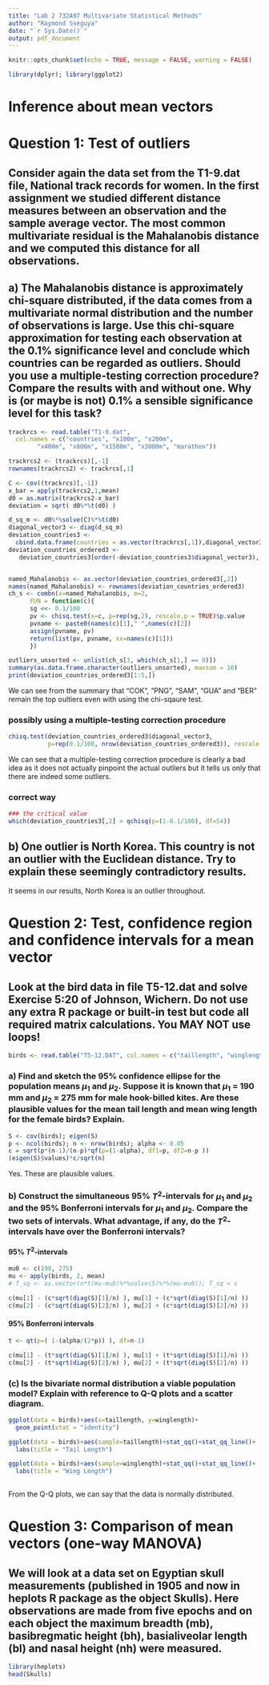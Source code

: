 ```yaml
---
title: "Lab 2 732A97 Multivariate Statistical Methods"
author: "Raymond Sseguya"
date: "`r Sys.Date()`"
output: pdf_document
---
```


```r
knitr::opts_chunk$set(echo = TRUE, message = FALSE, warning = FALSE)

library(dplyr); library(ggplot2)
```


# Inference about mean vectors


# Question 1: Test of outliers

## Consider again the data set from the T1-9.dat file, National track records for women. In the first assignment we studied different distance measures between an observation and the sample average vector. The most common multivariate residual is the Mahalanobis distance and we computed this distance for all observations.


## a) The Mahalanobis distance is approximately chi-square distributed, if the data comes from a multivariate normal distribution and the number of observations is large. Use this chi-square approximation for testing each observation at the 0.1% significance level and conclude which countries can be regarded as outliers. Should you use a multiple-testing correction procedure? Compare the results with and without one. Why is (or maybe is not) 0.1% a sensible significance level for this task?
```r
trackrcs <- read.table("T1-9.dat",
  col.names = c("countries", "x100m", "x200m", 
        "x400m", "x800m", "x1500m", "x3000m", "marathon"))

trackrcs2 <- (trackrcs)[,-1]
rownames(trackrcs2) <- trackrcs[,1]

C <- cov((trackrcs)[,-1])
x_bar = apply(trackrcs2,1,mean)
d0 = as.matrix(trackrcs2-x_bar)
deviation = sqrt( d0%*%t(d0) )

d_sq_m <- d0%*%solve(C)%*%t(d0)
diagonal_vector3 <- diag(d_sq_m)
deviation_countries3 <- 
  cbind.data.frame(countries = as.vector(trackrcs[,1]),diagonal_vector3)
deviation_countries_ordered3 <-  
   deviation_countries3[order(-deviation_countries3$diagonal_vector3), ]


named_Mahalanobis <- as.vector(deviation_countries_ordered3[,2])
names(named_Mahalanobis) <- rownames(deviation_countries_ordered3)
ch_s <- combn(x=named_Mahalanobis, m=2,
      FUN = function(c){
      sg <<- 0.1/100
      pv <- chisq.test(x=c, p=rep(sg,2), rescale.p = TRUE)$p.value 
      pvname <- paste0(names(c)[1]," ",names(c)[2])
      assign(pvname, pv)
      return(list(pv, pvname, xx=names(c)[1]))
      }) 

outliers_unsorted <- unlist(ch_s[3, which(ch_s[1,] == 0)])
summary(as.data.frame.character(outliers_unsorted), maxsum = 10)
print(deviation_countries_ordered3[1:5,])

```
We can see from the summary that "COK", "PNG", "SAM", "GUA" and "BER" remain the top oultiers even with using the chi-sqaure test.


### possibly using a multiple-testing correction procedure
```r
chisq.test(deviation_countries_ordered3$diagonal_vector3,
           p=rep(0.1/100, nrow(deviation_countries_ordered3)), rescale.p = TRUE )
```
We can see that a multiple-testing correction procedure is clearly a bad idea as it does not actually pinpoint the actual outliers but it tells us only that there are indeed some outliers. 

### correct way
```r

### the critical value
which(deviation_countries3[,2] > qchisq(p=(1-0.1/100), df=54))

```



## b) One outlier is North Korea. This country is not an outlier with the Euclidean distance. Try to explain these seemingly contradictory results.

It seems in our results, North Korea is an outlier throughout.


\pagebreak


# Question 2: Test, confidence region and confidence intervals for a mean vector

## Look at the bird data in file T5-12.dat and solve Exercise 5:20 of Johnson, Wichern. Do not use any extra R package or built-in test but code all required matrix calculations. You MAY NOT use loops!

```r
birds <- read.table("T5-12.DAT", col.names = c("taillength", "winglength") )

```


### a) Find and sketch the 95% confidence ellipse for the population means $\mu_1$ and $\mu_2$. Suppose it is known that $\mu_1$ = 190 mm and $\mu_2$ = 275 mm for male hook-billed kites. Are these plausible values for the mean tail length and mean wing length for the female birds? Explain.
```r
S <- cov(birds); eigen(S)
p <- ncol(birds); n <- nrow(birds); alpha <- 0.05
c = sqrt(p*(n-1)/(n-p)*qf(p=(1-alpha), df1=p, df2=n-p ))
(eigen(S)$values)*c/sqrt(n)
```
Yes. These are plausible values.


### b) Construct the simultaneous 95% $T^{2}$-intervals for $\mu_1$ and $\mu_2$ and the 95% Bonferroni intervals for $\mu_1$ and $\mu_2$. Compare the two sets of intervals. What advantage, if any, do the $T^{2}$-intervals have over the Bonferroni intervals?

#### 95% $T^{2}$-intervals
```r
mu0 <- c(190, 275)
mu <- apply(birds, 2, mean)
# T_sq <- as.vector(n*t(mu-mu0)%*%solve(S)%*%(mu-mu0)); T_sq < c

c(mu[1] - (c*sqrt(diag(S)[1]/n) ), mu[1] + (c*sqrt(diag(S)[1]/n) ))
c(mu[2] - (c*sqrt(diag(S)[2]/n) ), mu[2] + (c*sqrt(diag(S)[2]/n) ))
```


#### 95% Bonferroni intervals
```r
t <- qt(p=( 1-(alpha/(2*p)) ), df=n-1)

c(mu[1] - (t*sqrt(diag(S)[1]/n) ), mu[1] + (t*sqrt(diag(S)[1]/n) ))
c(mu[2] - (t*sqrt(diag(S)[2]/n) ), mu[2] + (t*sqrt(diag(S)[2]/n) ))
```


### (c) Is the bivariate normal distribution a viable population model? Explain with reference to Q-Q plots and a scatter diagram.

```r
ggplot(data = birds)+aes(x=taillength, y=winglength)+
  geom_point(stat = "identity")

ggplot(data = birds)+aes(sample=taillength)+stat_qq()+stat_qq_line()+
  labs(title = "Tail Length")

ggplot(data = birds)+aes(sample=winglength)+stat_qq()+stat_qq_line()+
  labs(title = "Wing Length")
  
```
From the Q-Q plots, we can say that the data is normally distributed.


\pagebreak


# Question 3: Comparison of mean vectors (one-way MANOVA)

## We will look at a data set on Egyptian skull measurements (published in 1905 and now in heplots R package as the object Skulls). Here observations are made from five epochs and on each object the maximum breadth (mb), basibregmatic height (bh), basialiveolar length (bl) and nasal height (nh) were measured.

```r
library(heplots)
head(Skulls)

```


